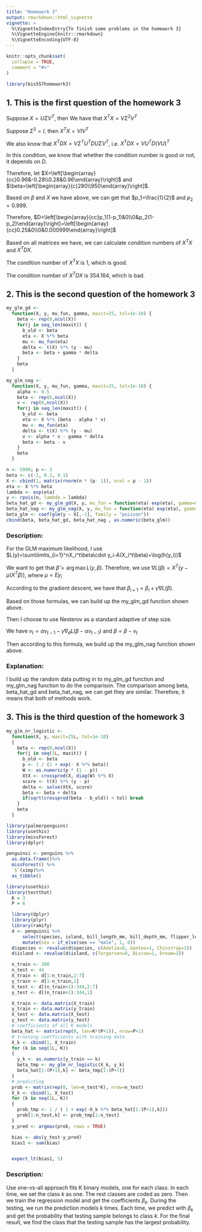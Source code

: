 ```yaml
---
title: "Homework 3"
output: rmarkdown::html_vignette
vignette: >
  %\VignetteIndexEntry{To finish some problems in the homework 3}
  %\VignetteEngine{knitr::rmarkdown}
  %\VignetteEncoding{UTF-8}
---
```


```r
knitr::opts_chunk$set(
  collapse = TRUE,
  comment = "#>"
)
```

```r
library(bis557homework3)
```

## 1. This is the first question of the homework 3
Suppose $X = U\Sigma V^T$, then We have that $X^TX=V \Sigma^2 V^T$

Suppose $\Sigma^2=I$, then $X^TX=VIV^T$

We also know that $X^TDX=V\Sigma^TU^TDU\Sigma V^T$, i.e. $X^TDX=VU^TD(VU)^T$

In this condition, we know that whether the condition number is good or not, it depends on $D$.

Therefore, let $X=\left[\begin{array}{cc}0.96&-0.28\\0.28&0.96\end{array}\right]$ and $\beta=\left[\begin{array}{c}280\\950\end{array}\right]$.

Based on $\beta$ and $X$ we have above, we can get that $p_1=\frac{1}{2}$ and $p_2=0.999$.

Therefore, $D=\left[\begin{array}{cc}p_1(1-p_1)&0\\0&p_2(1-p_2)\end{array}\right]=\left[\begin{array}{cc}0.25&0\\0&0.000999\end{array}\right]$

Based on all matrices we have, we can calculate condition numbers of $X^TX$ and $X^TDX$.

The condition number of $X^TX$ is $1$, which is good.

The condition number of $X^TDX$ is $354.164$, which is bad.

## 2. This is the second question of the homework 3
```r
my_glm_gd <-
  function(X, y, mu_fun, gamma, maxit=25, tol=1e-10) {
    beta <- rep(0,ncol(X))
    for(j in seq_len(maxit)) {
      b_old <- beta
      eta <- X %*% beta
      mu <- mu_fun(eta)
      delta <- t(X) %*% (y - mu)
      beta <- beta + gamma * delta
    }
    beta
  }
```
```r
my_glm_nag <-
  function(X, y, mu_fun, gamma, maxit=25, tol=1e-10) {
    alpha <- 0.5
    beta <- rep(0,ncol(X))
    v <- rep(0,ncol(X))
    for(j in seq_len(maxit)) {
      b_old <- beta
      eta <- X %*% (beta - alpha * v)
      mu <- mu_fun(eta)
      delta <- t(X) %*% (y - mu)
      v <- alpha * v - gamma * delta
      beta <- beta - v
    }
    beta
  }
```
```r
n <- 5000; p <- 3
beta <- c(-1, 0.2, 0.1)
X <- cbind(1, matrix(rnorm(n * (p- 1)), ncol = p - 1))
eta <- X %*% beta
lambda <- exp(eta)
y <- rpois(n, lambda = lambda)
beta_hat_gd <- my_glm_gd(X, y, mu_fun = function(eta) exp(eta), gamma=0.0005, maxit=200)
beta_hat_nag <- my_glm_nag(X, y, mu_fun = function(eta) exp(eta), gamma=0.0005)
beta_glm <- coef(glm(y ~ X[,-1], family = "poisson"))
cbind(beta, beta_hat_gd, beta_hat_nag , as.numeric(beta_glm))
```
### Description:
For the GLM maximum likelihood, I use $L(y)=\sum\limits_{i=1}^nX_i^t\beta\cdot y_i-A(X_i^t\beta)+\log(h(y_i))$

We want to get that $\hat{\beta}=\arg\max L(y,\beta)$. Therefore, we use $\nabla L(\beta)=X^T(y-\mu(X^T\beta))$, where $\mu=Ey_i$

According to the gradient descent, we have that $\beta_{i+1}=\beta_i+\gamma\nabla L(\beta)$.

Based on those formulas, we can build up the my_glm_gd function shown above.

Then I choose to use Nesterov as a standard adaptive of step size.

We have $v_t=\alpha v_{t-1}-\gamma\nabla_{\theta}L(\beta-\alpha v_{t-1})$ and $\beta=\beta-v_t$

Then according to this formula, we build up the my_glm_nag function shown above.

### Explanation:
I build up the random data putting in to my_glm_gd function and my_glm_nag function to do the comparison. The comparison among beta, beta_hat_gd and beta_hat_nag, we can get they are similar. Therefore, it means that both of methods work.


## 3. This is the third question of the homework 3
```r
my_glm_nr_logistic <-
  function(X, y, maxit=25L, tol=1e-10)
  {
    beta <- rep(0,ncol(X))
    for(j in seq(1L, maxit)) {
      b_old <- beta
      p <- 1 / (1 + exp(- X %*% beta))
      W <- as.numeric(p * (1 - p))
      XtX <- crossprod(X, diag(W) %*% X)
      score <- t(X) %*% (y - p)
      delta <- solve(XtX, score)
      beta <- beta + delta
      if(sqrt(crossprod(beta - b_old)) < tol) break
    }
    beta
  }
```

```r
library(palmerpenguins)
library(usethis)
library(missForest)
library(dplyr)

penguinsi <- penguins %>%
  as.data.frame()%>%
  missForest() %>%
  `$`(ximp)%>%
  as_tibble()
```

```r
library(usethis)
library(testthat)
  K = 3
  P = 6

  library(dplyr)
  library(plyr)
  library(ramify)
  d <- penguinsi %>%
      select(species, island, bill_length_mm, bill_depth_mm, flipper_length_mm, body_mass_g, sex) %>%
      mutate(sex = if_else(sex == "male", 1, 0))
  d$species <- revalue(d$species, c(Adelie=0, Gentoo=1, Chinstrap=2))
  d$island <- revalue(d$island, c(Torgersen=0, Biscoe=1, Dream=2))

  n_train <- 300
  n_test <- 44
  X_train <- d[1:n_train,2:7]
  y_train <- d[1:n_train,1]
  X_test <- d[(n_train+1):344,2:7]
  y_test <- d[(n_train+1):344,1]

  X_train <- data.matrix(X_train)
  y_train <- data.matrix(y_train)
  X_test <- data.matrix(X_test)
  y_test <- data.matrix(y_test)
  # coefficients of all K models
  beta_hat <- matrix(rep(0, len=K*(P+1)), nrow=P+1)
  # training coefficients with training data
  X_k <- cbind(1, X_train)
  for (k in seq(1L, K))
  {
    y_k <- as.numeric(y_train == k)
    beta_tmp <- my_glm_nr_logistic(X_k, y_k)
    beta_hat[1:(P+1),k] <- beta_tmp[1:(P+1)]
  }
  # predicting
  prob <- matrix(rep(0, len=n_test*K), nrow=n_test)
  X_k <- cbind(1, X_test)
  for (k in seq(1L, K))
  {
    prob_tmp <- 1 / ( 1 + exp(-X_k %*% beta_hat[1:(P+1),k]))
    prob[1:n_test,k] <- prob_tmp[1:n_test]
  }
  y_pred <- argmax(prob, rows = TRUE)

  bias <- abs(y_test-y_pred)
  bias1 <- sum(bias)


  expect_lt(bias1, 5)
```

### Description:
Use one-vs-all approach fits K binary models, one for each class. In each time, we set the class $k$ as one. The rest classes are coded as zero. Then we train the regression model and get the coefficients $\beta_k$. During the testing, we run the prediction models $k$ times. Each time, we predict with $\beta_k$ and get the probability that testing sample belongs to class $k$. For the final result, we find the class that the testing sample has the largest probability.
